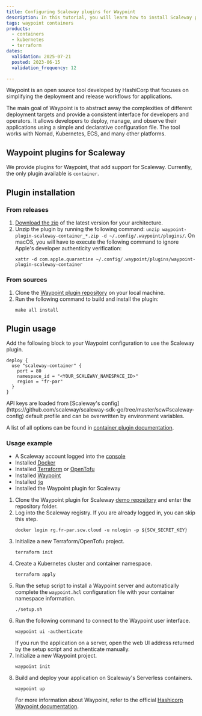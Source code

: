 ```yaml
---
title: Configuring Scaleway plugins for Waypoint
description: In this tutorial, you will learn how to install Scaleway plugins for Waypoint
tags: waypoint containers
products:
  - containers
  - kubernetes
  - terraform
dates:
  validation: 2025-07-21
  posted: 2023-06-15
  validation_frequency: 12

---
```



Waypoint is an open source tool developed by HashiCorp that focuses on simplifying the deployment and release workflows for applications.

The main goal of Waypoint is to abstract away the complexities of different deployment targets and provide a consistent interface for developers and operators.
It allows developers to deploy, manage, and observe their applications using a simple and declarative configuration file.
The tool works with Nomad, Kubernetes, ECS, and many other platforms.

## Waypoint plugins for Scaleway

We provide plugins for Waypoint, that add support for Scaleway.
Currently, the only plugin available is `container`.

## Plugin installation

### From releases

1. [Download the zip](https://github.com/scaleway/waypoint-plugin-scaleway/releases) of the latest version for your architecture.
2. Unzip the plugin by running the following command: `unzip waypoint-plugin-scaleway-container_*.zip -d ~/.config/.waypoint/plugins/`.
    <Message type="note">
      On macOS, you will have to execute the following command to ignore Apple's developer authenticity verification:
      ```
      xattr -d com.apple.quarantine ~/.config/.waypoint/plugins/waypoint-plugin-scaleway-container
      ```
    </Message>

### From sources

1. Clone the [Waypoint plugin repository](https://github.com/scaleway/waypoint-plugin-scaleway) on your local machine.
2. Run the following command to build and install the plugin: 
    ```
    make all install
    ```

## Plugin usage

Add the following block to your Waypoint configuration to use the Scaleway plugin.

```
deploy {
  use "scaleway-container" {
    port = 80
    namespace_id = "<YOUR_SCALEWAY_NAMESPACE_ID>"
    region = "fr-par"
  }
}
```

<Message type="note">
  API keys are loaded from [Scaleway's config](https://github.com/scaleway/scaleway-sdk-go/tree/master/scw#scaleway-config) default profile and can be overwritten by environment variables.
</Message>

A list of all options can be found in [container plugin documentation](https://github.com/scaleway/waypoint-plugin-scaleway/blob/master/docs/container.md).

### Usage example

<Requirements />

- A Scaleway account logged into the [console](https://console.scaleway.com)
- Installed [Docker](https://www.docker.com/)
- Installed [Terraform](https://developer.hashicorp.com/terraform/downloads) or [OpenTofu](https://opentofu.org/docs/intro/install/)
- Installed [Waypoint](https://developer.hashicorp.com/waypoint/downloads)
- Installed [`jq`](https://github.com/jqlang/jq)
- Installed the Waypoint plugin for Scaleway

1. Clone the Waypoint plugin for Scaleway [demo repository](https://github.com/Codelax/waypoint-scaleway-demo) and enter the repository folder.
2. Log into the Scaleway registry. If you are already logged in, you can skip this step.
    ```
    docker login rg.fr-par.scw.cloud -u nologin -p ${SCW_SECRET_KEY}
    ```
3. Initialize a new Terraform/OpenTofu project.
    ```
    terraform init
    ```
4. Create a Kubernetes cluster and container namespace.
    ```
    terraform apply
    ```
5. Run the setup script to install a Waypoint server and automatically complete the `waypoint.hcl` configuration file with your container namespace information.
    ```
    ./setup.sh
    ```
6. Run the following command to connect to the Waypoint user interface.
    ```
    waypoint ui -authenticate
    ```
    <Message type="tip">
      If you run the application on a server, open the web UI address returned by the setup script and authenticate manually.
    </Message>
7. Initialize a new Waypoint project.
    ```
    waypoint init
    ```
8. Build and deploy your application on Scaleway's Serverless containers.
    ```
    waypoint up
    ```
    For more information about Waypoint, refer to the official [Hashicorp Waypoint documentation](https://developer.hashicorp.com/waypoint/docs?product_intent=waypoint).